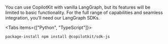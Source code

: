 
You can use CopilotKit with vanilla LangGraph, but its features will be limited to
basic functionality. For the full range of capabilities and seamless integration,
you’ll need our LangGraph SDKs.

<Tabs items={["Python", "TypeScript"]}>
  <Tab value="Python">
    <div className="py-6">
      <InstallPythonSDKSnippet components={props.components} />
    </div>
  </Tab>
  <Tab value="TypeScript">
    <div className="py-6">
      ```package-install npm install @copilotkit/sdk-js
      ```
    </div>
  </Tab>
</Tabs>
